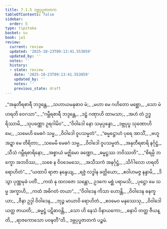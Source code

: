 ```yaml
---
title: 7.1.5 ဒဗ္ဘပုပ္ဖဇာတက
tableOfContents: false
sidebar:
  order: 5
type: tipitaka
basket: su
book: ja1
review:
  current: review
  updated: '2025-10-23T09:13:41.553059'
  updated_by: ''
  notes: ''
  history:
  - state: review
    date: '2025-10-23T09:13:41.553059'
    updated_by: ''
    notes: ''
    previous_state: draft
---
```



<ReviewStatus review={frontmatter.review} showDetails={true} />

<HypothesisAnnotation frontmatter={frontmatter} />

<DynamicBreadcrumb />

<Division number="29" book="ja1" e="ch" v="22" p="158">

<Paragraph number="1517" type="verses" book="ja1">
_“အနုတီရစာရီ ဘဒ္ဒန္တေ,_  
_သဟာယမနုဓာဝ မံ;_  
_မဟာ မေ ဂဟိတော မစ္ဆော,_  
_သော မံ ဟရတိ ဝေဂသာ”._  

</Paragraph>

</Division>
<Division number="30" book="ja1" e="ch" v="22" p="158">

<Paragraph number="1518" type="verses" book="ja1">
_“ဂမ္ဘီရစာရီ ဘဒ္ဒန္တေ,_  
_ဒဠှံ ဂဏှာဟိ ထာမသာ;_  
_အဟံ တံ ဥဒ္ဓရိဿာမိ,_  
_သုပဏ္ဏော ဥရဂါမိဝ”._  

</Paragraph>

</Division>
<Division number="31" book="ja1" e="ch" v="22" p="158">

<Paragraph number="1519" type="verses" book="ja1">
_“ဝိဝါဒေါ နော သမုပ္ပန္နော,_  
_ဒဗ္ဘပုပ္ဖ သုဏောဟိ မေ;_  
_သမေဟိ မေဓဂံ သမ္မ,_  
_ဝိဝါဒေါ ဝူပသမ္မတံ”._  

</Paragraph>

</Division>
<Division number="32" book="ja1" e="ch" v="22" p="158">

<Paragraph number="1520" type="verses" book="ja1">
_“ဓမ္မဋ္ဌောဟံ ပုရေ အာသိံ,_  
_ဗဟူ အဍ္ဍာ မေ တီရိတာ;_  
_သမေမိ မေဓဂံ သမ္မ,_  
_ဝိဝါဒေါ ဝူပသမ္မတံ._  

</Paragraph>

</Division>
<Division number="33" book="ja1" e="ch" v="22" p="159">

<Paragraph number="1521" type="verses" book="ja1">
_အနုတီရစာရိ နင်္ဂုဋ္ဌံ,_  
_သီသံ ဂမ္ဘီရစာရိနော;_  
_အစ္စာယံ မဇ္ဈိမော ခဏ္ဍော,_  
_ဓမ္မဋ္ဌဿ ဘဝိဿတိ”._  

</Paragraph>

</Division>
<Division number="34" book="ja1" e="ch" v="22" p="159">

<Paragraph number="1522" type="verses" book="ja1">
_“စိရမ္ပိ ဘက္ခော အဘဝိဿ,_  
_သစေ န ဝိဝဒေမသေ;_  
_အသီသကံ အနင်္ဂုဋ္ဌံ,_  
_သိင်္ဂါလော ဟရတိ ရောဟိတံ”._  

</Paragraph>

</Division>
<Division number="35" book="ja1" e="ch" v="22" p="159">

<Paragraph number="1523" type="verses" book="ja1">
_“ယထာပိ ရာဇာ နန္ဒေယျ,_  
_ရဇ္ဇံ လဒ္ဓါန ခတ္တိယော;_  
_ဧဝါဟမဇ္ဇ နန္ဒာမိ,_  
_ဒိသွာ ပုဏ္ဏမုခံ ပတိံ._  

</Paragraph>

</Division>
<Division number="36" book="ja1" e="ch" v="22" p="159">

<Paragraph number="1524" type="verses" book="ja1">
_ကထံ နု ထလဇော သန္တော,_  
ဥဒကေ မစ္ဆံ ပရာမသိ;_  
_ပုဋ္ဌော မေ သမ္မ အက္ခာဟိ,_  
_ကထံ အဓိဂတံ တယာ”._  

</Paragraph>

</Division>
<Division number="37" book="ja1" e="ch" v="22" p="159">

<Paragraph number="1525" type="verses" book="ja1">
_“ဝိဝါဒေန ကိသာ ဟောန္တိ,_  
_ဝိဝါဒေန ဓနက္ခယာ;_  
_ဇီနာ ဥဒ္ဒါ ဝိဝါဒေန,_  
_ဘုဉ္ဇ မာယာဝိ ရောဟိတံ._  

</Paragraph>

</Division>
<Division number="38" book="ja1" e="ch" v="22" p="159">

<Paragraph number="1526" type="verses" book="ja1">
_ဧဝမေဝ မနုဿေသု,_  
_ဝိဝါဒေါ ယတ္ထ ဇာယတိ;_  
_ဓမ္မဋ္ဌံ ပဋိဓာဝန္တိ,_  
_သော ဟိ နေသံ ဝိနာယကော;_  
_ဓနာပိ တတ္ထ ဇီယန္တိ,_  
_ရာဇကောသော ပဝဍ္ဎတီ”တိ._  


</Paragraph>
</Division>

<Paragraph number="1527" type="center" book="ja1">
ဒဗ္ဘပုပ္ဖဇာတကံ ပဉ္စမံ.
</Paragraph>